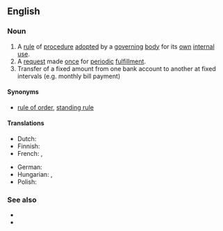 ==English==

===Noun===
{{en-noun}}

# A [[rule]] of [[procedure]] [[adopt]]ed by a [[governing]] [[body]] for its [[own]] [[internal]] [[use]].
# A [[request]] made [[once]] for [[periodic]] [[fulfillment]].
# Transfer of a fixed amount from one bank account to another at fixed intervals (e.g. monthly bill payment)

====Synonyms====
* {{sense|rule of procedure}} [[rule of order]], [[standing rule]]

====Translations====
{{trans-top|regular transfer of fixed sum between bank accounts}}
* Dutch: {{t+|nl|domiciliëring|f}}
* Finnish: {{t|fi|maksupalvelusopimus}}
* French: {{t+|fr|domiciliation|f}}, {{t|fr|ordre permanent|m}}
{{trans-mid}}
* German: {{t+|de|Dauerauftrag|m}}
* Hungarian: {{t|hu|[[rendszeres]] [[átutalási]] [[megbízás]]}}, {{t|hu|[[állandó]] [[átutalás]]}}
* Polish: {{t|pl|zlecenie stałe}}
{{trans-bottom}}

===See also===
* {{pedialite}}
* {{l|en|payment order}}